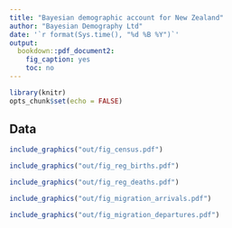 ```yaml
---
title: "Bayesian demographic account for New Zealand"
author: "Bayesian Demography Ltd"
date: '`r format(Sys.time(), "%d %B %Y")`'
output:
  bookdown::pdf_document2:
    fig_caption: yes
    toc: no
---
```


```r
library(knitr)
opts_chunk$set(echo = FALSE)
```

## Data

```r
include_graphics("out/fig_census.pdf")
```

```r
include_graphics("out/fig_reg_births.pdf")
```

```r
include_graphics("out/fig_reg_deaths.pdf")
```

```r
include_graphics("out/fig_migration_arrivals.pdf")
```

```r
include_graphics("out/fig_migration_departures.pdf")
```



